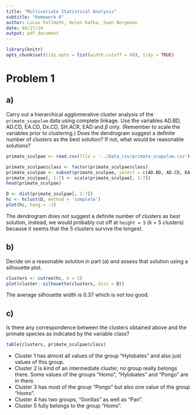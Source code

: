 ```yaml
---
title: "Multivariate Statistical Analysis"
subtitle: "Homework 6"
author: Lucas Fellmeth, Helen Kafka, Sven Bergmann
date: 04/17/24
output: pdf_document
---
```


```r
library(knitr)
opts_chunk$set(tidy.opts = list(width.cutoff = 60), tidy = TRUE)
```
# Problem 1

## a)

Carry out a hierarchical agglomerative cluster analysis of the ``primate_scapulae`` data using complete linkage.
Use the variables AD.BD, AD.CD, EA.CD, Dx.CD, SH.ACR, EAD and $\beta$ only.
(Remember to scale the variables prior to clustering.)
Does the dendrogram suggest a definite number of clusters as the best solution?
If not, what would be reasonable solutions?

```r
primate_sculpae <- read.csv(file = '../Data_csv/primate_scapulae.csv')
```
```r
primate_sculpae$class <- factor(primate_sculpae$class)
primate_sculpae <- subset(primate_sculpae, select = c(AD.BD, AD.CD, EA.CD, Dx.CD, SH.ACR, EAD, beta, class))
primate_sculpae[, 1:7] <- scale(primate_sculpae[, 1:7])
head(primate_sculpae)
```

```r
D <- dist(primate_sculpae[, 1:7])
hc <- hclust(D, method = 'complete')
plot(hc, hang = -1)
```

The dendrogram does not suggest a definite number of clusters as best solution,
instead, we would probably cut off at ``height = 5`` (k = 5 clusters)
because it seems that the 5 clusters survive the longest.

## b)

Decide on a reasonable solution in part (a) and assess that solution using a silhouette plot.

```r
clusters <- cutree(hc, k = 5)
plot(cluster::silhouette(clusters, dist = D))
```

The average silhouette width is 0.37 which is not too good.

## c)

Is there any correspondence between the clusters obtained above
and the primate species as indicated by the variable class?

```r
table(clusters, primate_sculpae$class)
```

- Cluster 1 has almost all values of the group "Hylobates" and also just values of this group.
- Cluster 2 is kind of an intermediate cluster, no group really belongs there. Some values of the groups "Homo", "Hylobates" and "Pongo" are in there.
- Cluster 3 has most of the group "Pongo" but also one value of the group "Homo".
- Cluster 4 has two groups, "Gorillas" as well as "Pan".
- Cluster 5 fully belongs to the group "Homo".
